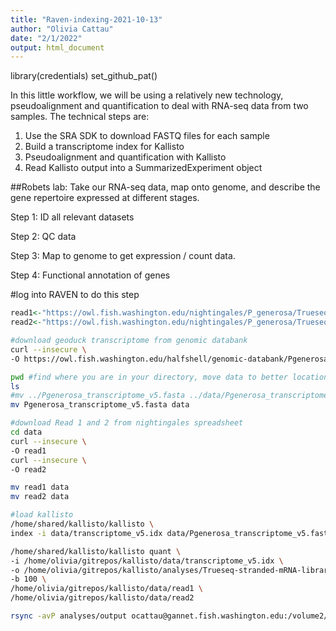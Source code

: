 ```yaml
---
title: "Raven-indexing-2021-10-13"
author: "Olivia Cattau"
date: "2/1/2022"
output: html_document
---
```

library(credentials)
set_github_pat()

In this little workflow, we will be using a relatively new technology, pseudoalignment and quantification to deal with RNA-seq data from two samples. The technical steps are:

1. Use the SRA SDK to download FASTQ files for each sample
2. Build a transcriptome index for Kallisto
3. Pseudoalignment and quantification with Kallisto
4. Read Kallisto output into a SummarizedExperiment object

##Robets lab: Take our RNA-seq data, map onto genome, and describe the gene repertoire expressed at different stages.

Step 1: ID all relevant datasets

Step 2: QC data

Step 3: Map to genome to get expression / count data.

Step 4: Functional annotation of genes

#log into RAVEN to do this step
```r
read1<-"https://owl.fish.washington.edu/nightingales/P_generosa/Trueseq-stranded-mRNA-libraries-GeoRNA8-H1-NR021_S5_L002_R1_001.fastq.gz"
read2<-"https://owl.fish.washington.edu/nightingales/P_generosa/Trueseq-stranded-mRNA-libraries-GeoRNA8-H1-NR021_S5_L002_R2_001.fastq.gz"
```

```bash
#download geoduck transcriptome from genomic databank
curl --insecure \
-O https://owl.fish.washington.edu/halfshell/genomic-databank/Pgenerosa_transcriptome_v5.fasta #do this only once
```

```bash
pwd #find where you are in your directory, move data to better location
ls
#mv ../Pgenerosa_transcriptome_v5.fasta ../data/Pgenerosa_transcriptome_v5.fasta
mv Pgenerosa_transcriptome_v5.fasta data
```

```bash
#download Read 1 and 2 from nightingales spreadsheet 
cd data
curl --insecure \
-O read1
curl --insecure \
-O read2
```

```bash
mv read1 data
mv read2 data
```

```bash
#load kallisto
/home/shared/kallisto/kallisto \
index -i data/transcriptome_v5.idx data/Pgenerosa_transcriptome_v5.fasta
```

```bash
/home/shared/kallisto/kallisto quant \
-i /home/olivia/gitrepos/kallisto/data/transcriptome_v5.idx \
-o /home/olivia/gitrepos/kallisto/analyses/Trueseq-stranded-mRNA-libraries-GeoRNA8-H1-NR021_S5_L002_output \
-b 100 \
/home/olivia/gitrepos/kallisto/data/read1 \
/home/olivia/gitrepos/kallisto/data/read2
```

```bash
rsync -avP analyses/output ocattau@gannet.fish.washington.edu:/volume2/web/gigas/
```
